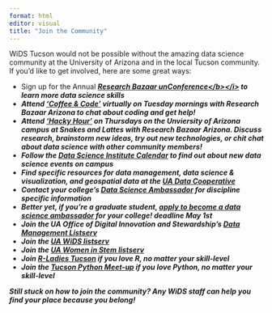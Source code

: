 ```yaml
---
format: html
editor: visual
title: "Join the Community"
---
```


WiDS Tucson would not be possible without the amazing data science community at the University of Arizona and in the local Tucson community. If you'd like to get involved, here are some great ways:

-   Sign up for the Annual [<b><i>Research Bazaar unConference\</b\>\</i\>](https://researchbazaar.arizona.edu/#resbaz-festival) to learn more data science skills
-   Attend [<b><i>'Coffee & Code'</b></i>](https://researchbazaar.arizona.edu/#coffee-and-code) virtually on Tuesday mornings with Research Bazaar Arizona to chat about coding and get help!
-   Attend [<b><i>'Hacky Hour'</b></i>](https://researchbazaar.arizona.edu/#hacky-hour) on Thursdays on the Unviersity of Arizona campus at Snakes and Lattes with Research Bazaar Arizona. Discuss research, brainstorm new ideas, try out new technologies, or chit chat about data science with other community members!
-   Follow the [<b><i>Data Science Institute Calendar</b></i>](https://datascience.arizona.edu/calendar) to find out about new data science events on campus
-   Find specific resources for data management, data science & visualization, and geospatial data at the [<b><i>UA Data Cooperative </b></i>](https://data.library.arizona.edu/)
-   Contact your college's [<b><i>Data Science Ambassador</b></i>](https://datascience.arizona.edu/ambassadors) for discipline specific information
-   Better yet, if you're a graduate student, [<b><i>apply to become a data science ambassador</b></i>](http://datascience.arizona.edu/ambassadors/data-science-ambassadors-program) for your college! deadline May 1st
-   Join the UA Office of Digital Innovation and Stewardship's [<b><i>Data Management Listserv</b></i>](https://list.arizona.edu/sympa/info/data_management)
-   Join the [<b><i>UA WiDS listserv</b></i>](https://list.arizona.edu/sympa/info/datasci-women)
-   Join the [<b><i>UA Women in Stem listserv</b></i>](https://list.arizona.edu/sympa/info/womeninstem)
-   Join [<b><i>R-Ladies Tucson</b></i>](https://www.meetup.com/rladies-tucson-az/) if you love R, no matter your skill-level
-   Join the [<b><i>Tucson Python Meet-up</b></i>](https://www.meetup.com/Tucson-Python-Meetup/) if you love Python, no matter your skill-level

Still stuck on how to join the community? Any WiDS staff can help you find your place because you belong!
